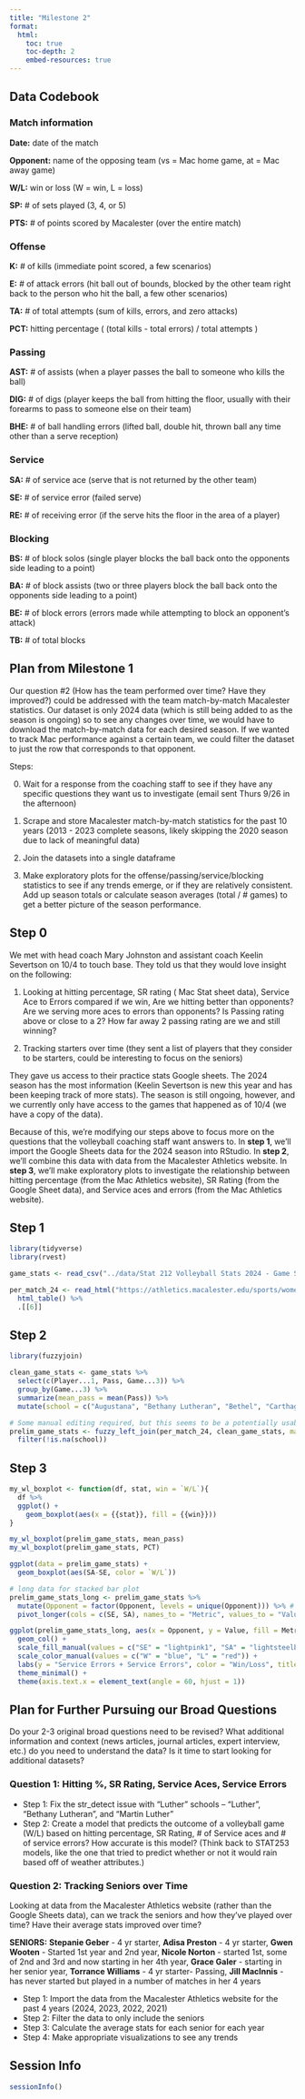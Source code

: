 ```yaml
---
title: "Milestone 2"
format:
  html:
    toc: true
    toc-depth: 2
    embed-resources: true
---
```


## Data Codebook

### Match information

**Date:** date of the match

**Opponent:** name of the opposing team (vs = Mac home game, at = Mac away game)

**W/L:** win or loss (W = win, L = loss)

**SP:** # of sets played (3, 4, or 5)

**PTS:** # of points scored by Macalester (over the entire match)

### Offense

**K:** # of kills (immediate point scored, a few scenarios)

**E:** # of attack errors (hit ball out of bounds, blocked by the other team right back to the person who hit the ball, a few other scenarios)

**TA:** # of total attempts (sum of kills, errors, and zero attacks)

**PCT:** hitting percentage ( (total kills - total errors) / total attempts )

### Passing

**AST:** # of assists (when a player passes the ball to someone who kills the ball)

**DIG:** # of digs (player keeps the ball from hitting the floor, usually with their forearms to pass to someone else on their team)

**BHE:** # of ball handling errors (lifted ball, double hit, thrown ball any time other than a serve reception)

### Service

**SA:** # of service ace (serve that is not returned by the other team)

**SE:** # of service error (failed serve)

**RE:** # of receiving error (if the serve hits the floor in the area of a player)

### Blocking

**BS:** # of block solos (single player blocks the ball back onto the opponents side leading to a point)

**BA:** # of block assists (two or three players block the ball back onto the opponents side leading to a point)

**BE:** # of block errors (errors made while attempting to block an opponent's attack)

**TB:** # of total blocks

## Plan from Milestone 1

Our question #2 (How has the team performed over time? Have they improved?) could be addressed with the team match-by-match Macalester statistics. Our dataset is only 2024 data (which is still being added to as the season is ongoing) so to see any changes over time, we would have to download the match-by-match data for each desired season. If we wanted to track Mac performance against a certain team, we could filter the dataset to just the row that corresponds to that opponent. 

Steps:

0. Wait for a response from the coaching staff to see if they have any specific questions they want us to investigate (email sent Thurs 9/26 in the afternoon)

1. Scrape and store Macalester match-by-match statistics for the past 10 years (2013 - 2023 complete seasons, likely skipping the 2020 season due to lack of meaningful data)

2. Join the datasets into a single dataframe

3. Make exploratory plots for the offense/passing/service/blocking statistics to see if any trends emerge, or if they are relatively consistent. Add up season totals or calculate season averages (total / # games) to get a better picture of the season performance.

## Step 0

We met with head coach Mary Johnston and assistant coach Keelin Severtson on 10/4 to touch base. They told us that they would love insight on the following:

1. Looking at hitting percentage, SR rating ( Mac Stat sheet data), Service Ace to Errors compared if we win,  Are we hitting better than opponents? Are we serving more aces to errors than opponents? Is Passing rating above or close to a 2? How far away 2 passing rating are we and still winning?  

2. Tracking starters over time (they sent a list of players that they consider to be starters, could be interesting to focus on the seniors)

They gave us access to their practice stats Google sheets. The 2024 season has the most information (Keelin Severtson is new this year and has been keeping track of more stats). The season is still ongoing, however, and we currently only have access to the games that happened as of 10/4 (we have a copy of the data). 

Because of this, we're modifying our steps above to focus more on the questions that the volleyball coaching staff want answers to. In **step 1**, we'll import the Google Sheets data for the 2024 season into RStudio. In **step 2**, we'll combine this data with data from the Macalester Athletics website. In **step 3**, we'll make exploratory plots to investigate the relationship between hitting percentage (from the Mac Athletics website), SR Rating (from the Google Sheet data), and Service aces and errors (from the Mac Athletics website).

## Step 1
```r
library(tidyverse)
library(rvest)

game_stats <- read_csv("../data/Stat 212 Volleyball Stats 2024 - Game Stats.csv")

per_match_24 <- read_html("https://athletics.macalester.edu/sports/womens-volleyball/stats/2024") %>%
  html_table() %>%
  .[[6]]
```

## Step 2

```r
library(fuzzyjoin)

clean_game_stats <- game_stats %>%
  select(c(Player...1, Pass, Game...3)) %>%
  group_by(Game...3) %>%
  summarize(mean_pass = mean(Pass)) %>%
  mutate(school = c("Augustana", "Bethany Lutheran", "Bethel", "Carthage", "Concordia", "Cornell", "Dominican", "Grinnell", "Lewis & Clark", "vs Luther", "Martin Luther", "Morris", "Monmouth", "Neb. Wesleyan", "Northland", "St. Norbert", "Superior"))

# Some manual editing required, but this seems to be a potentially usable function
prelim_game_stats <- fuzzy_left_join(per_match_24, clean_game_stats, match_fun = str_detect, by = c(Opponent = "school")) %>%
  filter(!is.na(school))
```


## Step 3

```r
my_wl_boxplot <- function(df, stat, win = `W/L`){
  df %>%
  ggplot() +
    geom_boxplot(aes(x = {{stat}}, fill = {{win}}))
}

my_wl_boxplot(prelim_game_stats, mean_pass)
my_wl_boxplot(prelim_game_stats, PCT)

ggplot(data = prelim_game_stats) +
  geom_boxplot(aes(SA-SE, color = `W/L`))
```

```r
# long data for stacked bar plot
prelim_game_stats_long <- prelim_game_stats %>%
  mutate(Opponent = factor(Opponent, levels = unique(Opponent))) %>% # keeps order of opponents (rather than alpha order)
  pivot_longer(cols = c(SE, SA), names_to = "Metric", values_to = "Value") 

ggplot(prelim_game_stats_long, aes(x = Opponent, y = Value, fill = Metric, color = `W/L`)) +
  geom_col() +
  scale_fill_manual(values = c("SE" = "lightpink1", "SA" = "lightsteelblue")) + 
  scale_color_manual(values = c("W" = "blue", "L" = "red")) +
  labs(y = "Service Errors + Service Errors", color = "Win/Loss", title = "Service Errors/Aces by Opponent") +
  theme_minimal() +
  theme(axis.text.x = element_text(angle = 60, hjust = 1)) 
```

## Plan for Further Pursuing our Broad Questions

Do your 2-3 original broad questions need to be revised?
What additional information and context (news articles, journal articles, expert interview, etc.) do you need to understand the data?
Is it time to start looking for additional datasets?

### Question 1: Hitting %, SR Rating, Service Aces, Service Errors 
- Step 1: Fix the str_detect issue with "Luther" schools -- "Luther", "Bethany Lutheran", and "Martin Luther" 
- Step 2: Create a model that predicts the outcome of a volleyball game (W/L) based on hitting percentage, SR Rating, # of Service aces and # of service errors? How accurate is this model? (Think back to STAT253 models, like the one that tried to predict whether or not it would rain based off of weather attributes.)

### Question 2: Tracking Seniors over Time
Looking at data from the Macalester Athletics website (rather than the Google Sheets data), can we track the seniors and how they've played over time? Have their average stats improved over time?

**SENIORS:** **Stepanie Geber** - 4 yr starter, **Adisa Preston** - 4 yr starter, **Gwen Wooten** - Started 1st year and 2nd year, **Nicole Norton** - started 1st, some of 2nd and 3rd and now starting in her 4th year, **Grace Galer** - starting in her senior year, **Torrance Williams** - 4 yr starter- Passing, **Jill MacInnis** - has never started but played in a number of matches in her 4 years

- Step 1: Import the data from the Macalester Athletics website for the past 4 years (2024, 2023, 2022, 2021)
- Step 2: Filter the data to only include the seniors
- Step 3: Calculate the average stats for each senior for each year
- Step 4: Make appropriate visualizations to see any trends

## Session Info

```r
sessionInfo()
```

